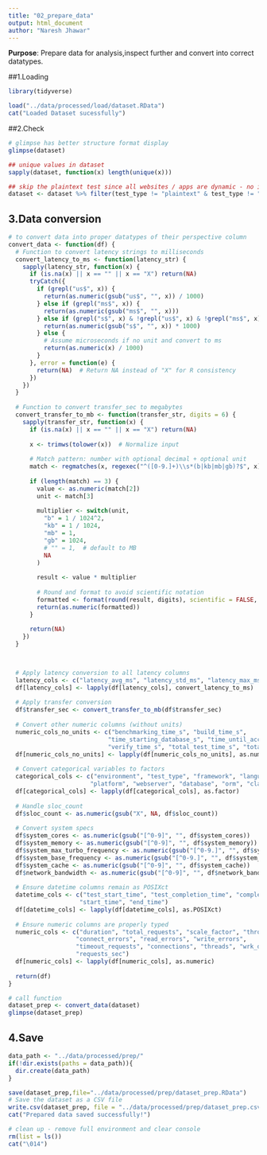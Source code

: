 ```yaml
---
title: "02_prepare_data"
output: html_document
author: "Naresh Jhawar"
---
```

**Purpose**: Prepare data for analysis,inspect further and convert into correct datatypes.


##1.Loading
```r
library(tidyverse)

load("../data/processed/load/dataset.RData")
cat("Loaded Dataset sucessfully")
```

##2.Check

```r
# glimpse has better structure format display
glimpse(dataset)

## unique values in dataset
sapply(dataset, function(x) length(unique(x)))

## skip the plaintext test since all websites / apps are dynamic - no importance for this analysis
dataset <- dataset %>% filter(test_type != "plaintext" & test_type != "json")
```

## 3.Data conversion

```r
# to convert data into proper datatypes of their perspective column
convert_data <- function(df) {
  # Function to convert latency strings to milliseconds
  convert_latency_to_ms <- function(latency_str) {
    sapply(latency_str, function(x) {
      if (is.na(x) || x == "" || x == "X") return(NA)
      tryCatch({
        if (grepl("us$", x)) {
          return(as.numeric(gsub("us$", "", x)) / 1000)
        } else if (grepl("ms$", x)) {
          return(as.numeric(gsub("ms$", "", x)))
        } else if (grepl("s$", x) & !grepl("us$", x) & !grepl("ms$", x)) {
          return(as.numeric(gsub("s$", "", x)) * 1000)
        } else {
          # Assume microseconds if no unit and convert to ms
          return(as.numeric(x) / 1000)
        }
      }, error = function(e) {
        return(NA)  # Return NA instead of "X" for R consistency
      })
    })
  }
  
  # Function to convert transfer_sec to megabytes
  convert_transfer_to_mb <- function(transfer_str, digits = 6) {
    sapply(transfer_str, function(x) {
      if (is.na(x) || x == "" || x == "X") return(NA)
      
      x <- trimws(tolower(x))  # Normalize input
      
      # Match pattern: number with optional decimal + optional unit
      match <- regmatches(x, regexec("^([0-9.]+)\\s*(b|kb|mb|gb)?$", x))[[1]]
      
      if (length(match) == 3) {
        value <- as.numeric(match[2])
        unit <- match[3]
        
        multiplier <- switch(unit,
          "b" = 1 / 1024^2,
          "kb" = 1 / 1024,
          "mb" = 1,
          "gb" = 1024,
          # "" = 1,  # default to MB
          NA
        )
        
        result <- value * multiplier
        
        # Round and format to avoid scientific notation
        formatted <- format(round(result, digits), scientific = FALSE, trim = TRUE)
        return(as.numeric(formatted))
      }
  
      return(NA)
    })
  }


  
  # Apply latency conversion to all latency columns
  latency_cols <- c("latency_avg_ms", "latency_std_ms", "latency_max_ms", "latency_p50", "latency_p75", "latency_p90", "latency_p99")
  df[latency_cols] <- lapply(df[latency_cols], convert_latency_to_ms)
  
  # Apply transfer conversion
  df$transfer_sec <- convert_transfer_to_mb(df$transfer_sec)
  
  # Convert other numeric columns (without units)
  numeric_cols_no_units <- c("benchmarking_time_s", "build_time_s", 
                            "time_starting_database_s", "time_until_accepting_requests_s",
                            "verify_time_s", "total_test_time_s", "total_tcp_sockets")
  df[numeric_cols_no_units] <- lapply(df[numeric_cols_no_units], as.numeric)
  
  # Convert categorical variables to factors
  categorical_cols <- c("environment", "test_type", "framework", "language", 
                       "platform", "webserver", "database", "orm", "classification","approach", "os", "database_os", "verify", "system","system_cpu")
  df[categorical_cols] <- lapply(df[categorical_cols], as.factor)
  
  # Handle sloc_count
  df$sloc_count <- as.numeric(gsub("X", NA, df$sloc_count))
  
  # Convert system specs
  df$system_cores <- as.numeric(gsub("[^0-9]", "", df$system_cores))
  df$system_memory <- as.numeric(gsub("[^0-9]", "", df$system_memory))
  df$system_max_turbo_frequency <- as.numeric(gsub("[^0-9.]", "", df$system_max_turbo_frequency))
  df$system_base_frequency <- as.numeric(gsub("[^0-9.]", "", df$system_base_frequency))
  df$system_cache <- as.numeric(gsub("[^0-9]", "", df$system_cache))
  df$network_bandwidth <- as.numeric(gsub("[^0-9]", "", df$network_bandwidth))
  
  # Ensure datetime columns remain as POSIXct
  datetime_cols <- c("test_start_time", "test_completion_time", "completed_time",
                    "start_time", "end_time")
  df[datetime_cols] <- lapply(df[datetime_cols], as.POSIXct)
  
  # Ensure numeric columns are properly typed
  numeric_cols <- c("duration", "total_requests", "scale_factor", "throughput",
                   "connect_errors", "read_errors", "write_errors", 
                   "timeout_requests", "connections", "threads", "wrk_duration_sec",
                   "requests_sec")
  df[numeric_cols] <- lapply(df[numeric_cols], as.numeric)
  
  return(df)
}

# call function
dataset_prep <- convert_data(dataset)
glimpse(dataset_prep)
```

## 4.Save

```r
data_path <- "../data/processed/prep/"
if(!dir.exists(paths = data_path)){
  dir.create(data_path)
}

save(dataset_prep,file="../data/processed/prep/dataset_prep.RData")
# Save the dataset as a CSV file
write.csv(dataset_prep, file = "../data/processed/prep/dataset_prep.csv", row.names = FALSE)
cat("Prepared data saved successfully!")

# clean up - remove full environment and clear console
rm(list = ls())
cat("\014")

```

